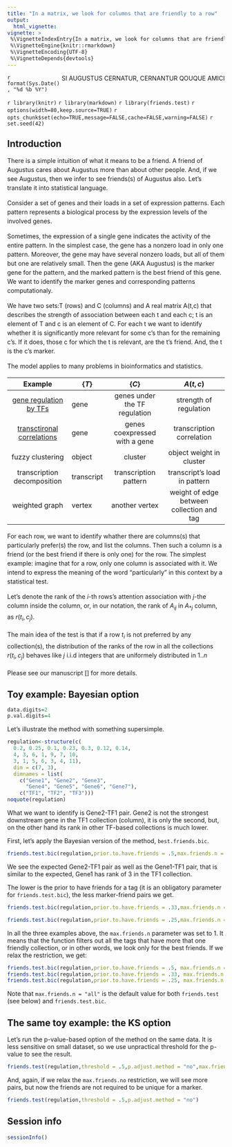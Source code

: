 ```yaml
---
title: "In a matrix, we look for columns that are friendly to a row"
output: 
  html_vignette:
vignette: >
 %\VignetteIndexEntry{In a matrix, we look for columns that are friendly to a row}
 %\VignetteEngine{knitr::rmarkdown}
 %\VignetteEncoding{UTF-8}
 %\VignetteDepends{devtools}
---
```

<!--  tried below html_vignette, did no work
      theme: Bootstrap
      toc: true
      toc_depth: 2 -->


[SI AUGUSTUS CERNATUR, CERNANTUR QOUQUE AMICI]{style="float:right"}

`r format(Sys.Date(), "%d %b %Y")` 

`r library(knitr)`
`r library(markdown)`
`r library(friends.test)`
`r options(width=80,keep.source=TRUE)`
`r opts_chunk$set(echo=TRUE,message=FALSE,cache=FALSE,warning=FALSE)`
`r set.seed(42)`
<!-- cache is off, we save all the necessary things in Rda -->

<div style="line-height: 1.5em;">


# Introduction
There is a simple intuition of what it means to be a friend. A friend of Augustus cares about Augustus more than about other people. And, if we see Augustus, then we infer to see friends(s) of Augustus also. Let’s translate it into statistical language.

Consider a set of genes and their loads in a set of expression patterns. Each pattern represents a biological process by the expression levels of the involved genes. 

Sometimes, the expression of a single gene indicates the activity of the entire pattern. In the simplest case, the gene has a nonzero load in only one pattern. 
Moreover, the gene may have several nonzero loads, but all of them but one are relatively small. Then the gene (AKA Augustus) is the marker gene for the pattern, and the marked pattern is the best friend of this gene. We want to identify the marker genes and corresponding patterns computationaly.  

\paragraph{Model} 

We have two sets:T (rows) and C (columns) and A real matrix A(t,c) that describes the strength of association between each t and each c; t is an element of T and c is an element of C. 
For each t we want to identify whether it is significantly more relevant for some c's than for the remaining c's. If it does, those c for which the t is relevant, are the t's friend. And, the t is the c's marker.

The model applies to many problems in bioinformatics and statistics.

        Example                           $\left\{T\right\}$  $\left\{C\right\}$                    $A\left(t,c\right)$
--------------------------------------    -------------     ----------------------------------  ----------------------------
[gene regulation by TFs](#toyTF)          gene              genes under the TF regulation       strength of regulation
[transctironal correlations](#toynet)     gene              genes coexpressed with a gene       transcription correlation
fuzzy clustering                          object            cluster                             object weight in cluster
transcription decomposition               transcript        transcription pattern               transcript's load in pattern
weighted graph                            vertex            another vertex                      weight of edge between collection and tag
--------------------------------------    -------------     ----------------------------------  ----------------------------



\paragraph{Goal} For each row, we want to identify whather there are columns(s) that particularly prefer(s) the row, and list the columns. Then such a column is a friend (or the best friend if there is only one) for the row. The simplest example: imagine that for a row, only one column is associated with it. We intend to express the meaning of the word "particularly" in this context by a statistical test.

Let's denote the rank of the $i$-th rows's attention association with $j$-the column inside the column, or, in our notation, the rank of $A_{ij}$ in $A_{*j}$ column, as $r(t_i,c_j)$. 

The main idea of the test is that if a row $t_i$ is not preferred by any collection(s), the distribution of the ranks of the row in all the collections $r(t_i,c_j)$ behaves like $j$  i.i.d integers that are uniformely distributed in $1..n$


Please see our manuscript [] for more details.


## Toy example: Bayesian option
```r
data.digits=2
p.val.digits=4
```
</div>


Let's illustrate the method with something supersimple.

```r
regulation<-structure(c(
  0.2, 0.25, 0.1, 0.23, 0.3, 0.12, 0.14, 
  4, 3, 6, 1, 9, 7, 10, 
  3, 1, 5, 6, 3, 4, 11), 
  dim = c(7, 3), 
  dimnames = list(
    c("Gene1", "Gene2", "Gene3", 
      "Gene4", "Gene5", "Gene6", "Gene7"), 
    c("TF1", "TF2", "TF3")))
noquote(regulation)
```
What we want to identify is Gene2-TF1 pair. Gene2 is not the strongest downstream gene in the TF1 collection (column), it is only the second, but, on the other hand its rank in other TF-based collections is much lower.

First, let's apply the Bayesian version of the method, `best.friends.bic`.

```r
friends.test.bic(regulation,prior.to.have.friends = .5,max.friends.n = 1)
```

We see the expected Gene2-TF1 pair as well as the Gene1-TF1 pair, that is similar to the expected, Gene1 has rank of 3 in the TF1 collection.

The lower is the prior to have friends for a tag (it is an obligatory parameter for `friends.test.bic`), the less marker-friend pairs we get. 

```r
friends.test.bic(regulation,prior.to.have.friends = .33,max.friends.n = 1)

friends.test.bic(regulation,prior.to.have.friends = .25,max.friends.n = 1)
```

In all the three examples above, the `max.friends.n` parameter was set to 1. It means that the function filters out all the tags that have more that one friendly collection, or in other words, we look only for the best friends. If we relax the restriction, we get:

```r
friends.test.bic(regulation,prior.to.have.friends = .5, max.friends.n = "all")
friends.test.bic(regulation,prior.to.have.friends = .33, max.friends.n  = "all")
friends.test.bic(regulation,prior.to.have.friends = .25, max.friends.n = "all")
```

Note that `max.friends.n = "all"` is the default value for both `friends.test` (see below) and `friends.test.bic`.

## The same toy example: the KS option

Let's run the p-value-based option of the method on the same data. It is less sensitive on small dataset, so we use unpractical threshold for the p-value to see the result.

```r
friends.test(regulation,threshold = .5,p.adjust.method = "no",max.friends.n = 1)
```

And, again, if we relax the `max.friends.no` restriction, we will see more pairs, but now the friends are not required to be unique for a marker.

```r
friends.test(regulation,threshold = .5,p.adjust.method = "no")
```

## Session info
```r
sessionInfo()
```
